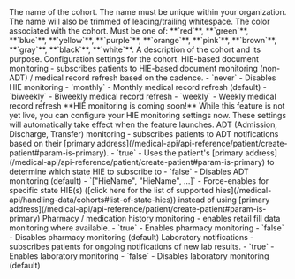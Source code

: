<ParamField body="name" type="string" required>
  The name of the cohort. The name must be unique within your organization. The name will also be trimmed of leading/trailing whitespace.
</ParamField>

<ParamField body="color" type="string" required>
  The color associated with the cohort. Must be one of: **`red`**, **`green`**, **`blue`**, **`yellow`**, **`purple`**, **`orange`**, **`pink`**, **`brown`**, **`gray`**, **`black`**, **`white`**.
</ParamField>

<ParamField body="description" type="string" optional>
  A description of the cohort and its purpose.
</ParamField>

<ParamField body="settings" type="object" optional>
  Configuration settings for the cohort.
  <Expandable title="Settings properties">
    <ParamField body="hie" type="string" optional>
      HIE-based document monitoring - subscribes patients to HIE-based document monitoring (non-ADT) / medical record refresh based on the cadence.
      - `never` - Disables HIE monitoring
      - `monthly` - Monthly medical record refresh (default)
      - `biweekly` - Biweekly medical record refresh
      - `weekly` - Weekly medical record refresh
      <Warning>
        **HIE monitoring is coming soon!** While this feature is not yet live, you can configure your HIE monitoring settings now. These settings will automatically take effect when the feature launches.
      </Warning>
    </ParamField>
    <ParamField body="adt" type="boolean|array" optional>
      ADT (Admission, Discharge, Transfer) monitoring - subscribes patients to ADT notifications based on their [primary address](/medical-api/api-reference/patient/create-patient#param-is-primary).  
      - `true` - Uses the patient's [primary address](/medical-api/api-reference/patient/create-patient#param-is-primary) to determine which state HIE to subscribe to
      - `false` - Disables ADT monitoring (default)
      - `["HieName", "HieName", ...]` - Force-enables for specific state HIE(s) ([click here for the list of supported hies](/medical-api/handling-data/cohorts#list-of-state-hies)) instead of using [primary address](/medical-api/api-reference/patient/create-patient#param-is-primary)
    </ParamField>
    <ParamField body="pharmacy" type="boolean" optional>
      Pharmacy / medication history monitoring - enables retail fill data monitoring where available.  
      - `true` - Enables pharmacy monitoring
      - `false` - Disables pharmacy monitoring (default)
    </ParamField>
    <ParamField body="laboratory" type="boolean" optional>
      Laboratory notifications - subscribes patients for ongoing notifications of new lab results.  
      - `true` - Enables laboratory monitoring
      - `false` - Disables laboratory monitoring (default)
    </ParamField>
  </Expandable>
</ParamField>
